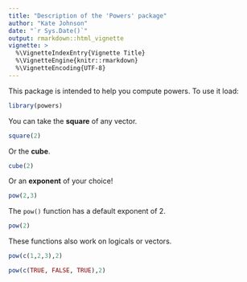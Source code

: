 ```yaml
---
title: "Description of the 'Powers' package"
author: "Kate Johnson"
date: "`r Sys.Date()`"
output: rmarkdown::html_vignette
vignette: >
  %\VignetteIndexEntry{Vignette Title}
  %\VignetteEngine{knitr::rmarkdown}
  %\VignetteEncoding{UTF-8}
---
```


This package is intended to help you compute powers. To use it load:

```r
library(powers)
```

You can take the **square** of any vector.

```r
square(2)
```

Or the **cube**.

```r
cube(2)
```

Or an **exponent** of your choice!

```r
pow(2,3)
```

The `pow()` function has a default exponent of 2.

```r
pow(2)
```

These functions also work on logicals or vectors.

```r
pow(c(1,2,3),2)

pow(c(TRUE, FALSE, TRUE),2)
```

